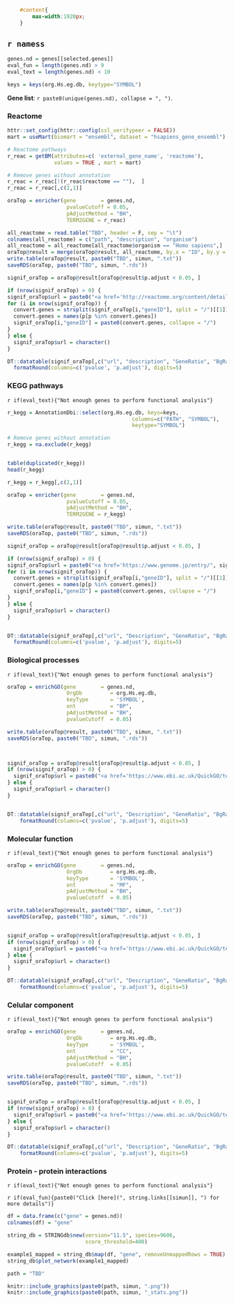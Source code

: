 
```css
    #content{
        max-width:1920px;
    }
``` 

## `r namess` {.tabset .tabset-fade}



```r
genes.nd = genes[[selected.genes]]
eval_fun = length(genes.nd) > 9
eval_text = length(genes.nd) < 10

keys = keys(org.Hs.eg.db, keytype="SYMBOL")
```

**Gene list**: `r paste0(unique(genes.nd), collapse = ", ")`.


### Reactome 

```r
httr::set_config(httr::config(ssl_verifypeer = FALSE))
mart = useMart(biomart = "ensembl", dataset = "hsapiens_gene_ensembl")

# Reactome pathways
r_reac = getBM(attributes=c( 'external_gene_name', 'reactome'), 
               values = TRUE , mart = mart)

# Remove genes without annotation
r_reac = r_reac[!(r_reac$reactome == ""),  ]
r_reac = r_reac[,c(2,1)]

oraTop = enricher(gene        = genes.nd,
                   pvalueCutoff = 0.05,
                   pAdjustMethod = "BH",
                   TERM2GENE = r_reac)

all_reactome = read.table("TBD", header = F, sep = "\t")
colnames(all_reactome) = c("path", "description", "organism")
all_reactome = all_reactome[all_reactome$organism == "Homo sapiens",]
oraTop@result = merge(oraTop@result, all_reactome, by.x = "ID", by.y = "path")
write.table(oraTop@result, paste0("TBD", simun, ".txt"))
saveRDS(oraTop, paste0("TBD", simun, ".rds"))

signif_oraTop = oraTop@result[oraTop@result$p.adjust < 0.05, ]

if (nrow(signif_oraTop) > 0) {
signif_oraTop$url = paste0("<a href='http://reactome.org/content/detail/", signif_oraTop$ID, "'>", signif_oraTop$ID, "</a>")
for (i in nrow(signif_oraTop)) {
  convert.genes = strsplit(signif_oraTop[i,"geneID"], split = "/")[[1]]
  convert.genes = names(p[p %in% convert.genes])
  signif_oraTop[i,"geneID"] = paste0(convert.genes, collapse = "/")
}
} else {
  signif_oraTop$url = character()
}

DT::datatable(signif_oraTop[,c("url", "description", "GeneRatio", "BgRatio", "pvalue", "p.adjust", "geneID")], escape=FALSE, filter = 'top', rownames = FALSE) %>% formatStyle(columns = 0:5, `text-align` = 'center') %>%
  formatRound(columns=c('pvalue', 'p.adjust'), digits=5)
```


### KEGG pathways  {.tabset .tabset-fade}

`r if(eval_text){"Not enough genes to perform functional analysis"}`

```r
r_kegg = AnnotationDbi::select(org.Hs.eg.db, keys=keys,
                                        columns=c("PATH", "SYMBOL"), 
                                        keytype="SYMBOL")

# Remove genes without annotation
r_kegg = na.exclude(r_kegg) 


table(duplicated(r_kegg)) 
head(r_kegg)

r_kegg = r_kegg[,c(2,1)]

oraTop = enricher(gene        = genes.nd,
                   pvalueCutoff = 0.05,
                   pAdjustMethod = "BH",
                   TERM2GENE = r_kegg)

write.table(oraTop@result, paste0("TBD", simun, ".txt"))
saveRDS(oraTop, paste0("TBD", simun, ".rds"))

signif_oraTop = oraTop@result[oraTop@result$p.adjust < 0.05, ]

if (nrow(signif_oraTop) > 0) {
signif_oraTop$url = paste0("<a href='https://www.genome.jp/entry/", signif_oraTop$ID, "'>", signif_oraTop$ID, "</a>")
for (i in nrow(signif_oraTop)) {
  convert.genes = strsplit(signif_oraTop[i,"geneID"], split = "/")[[1]]
  convert.genes = names(p[p %in% convert.genes])
  signif_oraTop[i,"geneID"] = paste0(convert.genes, collapse = "/")
}
} else {
  signif_oraTop$url = character()
}


DT::datatable(signif_oraTop[,c("url", "Description", "GeneRatio", "BgRatio", "pvalue", "p.adjust", "geneID")], escape=FALSE, filter = 'top', rownames = FALSE) %>% formatStyle(columns = 0:5, `text-align` = 'center') %>%
  formatRound(columns=c('pvalue', 'p.adjust'), digits=5)

```





### Biological processes {.tabset .tabset-fade}

`r if(eval_text){"Not enough genes to perform functional analysis"}`

```r
oraTop = enrichGO(gene        = genes.nd,
                   OrgDb         = org.Hs.eg.db,
                   keyType       = 'SYMBOL',
                   ont           = "BP",
                   pAdjustMethod = "BH",
                   pvalueCutoff  = 0.05)

write.table(oraTop@result, paste0("TBD", simun, ".txt"))
saveRDS(oraTop, paste0("TBD", simun, ".rds"))



signif_oraTop = oraTop@result[oraTop@result$p.adjust < 0.05, ]
if (nrow(signif_oraTop) > 0) {
  signif_oraTop$url = paste0("<a href='https://www.ebi.ac.uk/QuickGO/term/", signif_oraTop$ID, "'>", signif_oraTop$ID, "</a>")
} else {
  signif_oraTop$url = character()
}


DT::datatable(signif_oraTop[,c("url", "Description", "GeneRatio", "BgRatio", "pvalue", "p.adjust", "geneID")], escape=FALSE, filter = 'top', rownames = FALSE) %>% formatStyle(columns = 0:5, `text-align` = 'center') %>%
    formatRound(columns=c('pvalue', 'p.adjust'), digits=5)
```

### Molecular function {.tabset .tabset-fade}

`r if(eval_text){"Not enough genes to perform functional analysis"}`


```r
oraTop = enrichGO(gene        = genes.nd,
                   OrgDb         = org.Hs.eg.db,
                   keyType       = 'SYMBOL',
                   ont           = "MF",
                   pAdjustMethod = "BH",
                   pvalueCutoff  = 0.05)

write.table(oraTop@result, paste0("TBD", simun, ".txt"))
saveRDS(oraTop, paste0("TBD", simun, ".rds"))


signif_oraTop = oraTop@result[oraTop@result$p.adjust < 0.05, ]
if (nrow(signif_oraTop) > 0) {
  signif_oraTop$url = paste0("<a href='https://www.ebi.ac.uk/QuickGO/term/", signif_oraTop$ID, "'>", signif_oraTop$ID, "</a>")
} else {
  signif_oraTop$url = character()
}

DT::datatable(signif_oraTop[,c("url", "Description", "GeneRatio", "BgRatio", "pvalue", "p.adjust", "geneID")], escape=FALSE, filter = 'top', rownames = FALSE) %>% formatStyle(columns = 0:5, `text-align` = 'center') %>%
    formatRound(columns=c('pvalue', 'p.adjust'), digits=5)
```

### Celular component {.tabset .tabset-fade}

`r if(eval_text){"Not enough genes to perform functional analysis"}`

```r
oraTop = enrichGO(gene        = genes.nd,
                   OrgDb         = org.Hs.eg.db,
                   keyType       = 'SYMBOL',
                   ont           = "CC",
                   pAdjustMethod = "BH",
                   pvalueCutoff  = 0.05)

write.table(oraTop@result, paste0("TBD", simun, ".txt"))
saveRDS(oraTop, paste0("TBD", simun, ".rds"))


signif_oraTop = oraTop@result[oraTop@result$p.adjust < 0.05, ]
if (nrow(signif_oraTop) > 0) {
  signif_oraTop$url = paste0("<a href='https://www.ebi.ac.uk/QuickGO/term/", signif_oraTop$ID, "'>", signif_oraTop$ID, "</a>")
} else {
  signif_oraTop$url = character()
}

DT::datatable(signif_oraTop[,c("url", "Description", "GeneRatio", "BgRatio", "pvalue", "p.adjust", "geneID")], escape=FALSE, filter = 'top', rownames = FALSE) %>% formatStyle(columns = 0:5, `text-align` = 'center') %>%
    formatRound(columns=c('pvalue', 'p.adjust'), digits=5)
```

### Protein - protein interactions {.tabset .tabset-fade}

`r if(eval_text){"Not enough genes to perform functional analysis"}`

`r if(eval_fun){paste0("Click [here](", string.links[[simun]], ") for more details")}`



```r
df = data.frame(c("gene" = genes.nd))
colnames(df) = "gene"

string_db = STRINGdb$new(version="11.5", species=9606,
                         score_threshold=400)

example1_mapped = string_db$map(df, "gene", removeUnmappedRows = TRUE)
string_db$plot_network(example1_mapped)

path = "TBD"

knitr::include_graphics(paste0(path, simun, ".png"))
knitr::include_graphics(paste0(path, simun, "_stats.png"))
```


